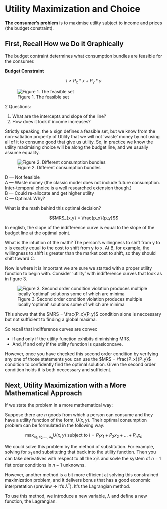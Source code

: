 
# Utility Maximization and Choice

**The consumer's problem** is to maximise utility subject to income and prices (the budget constraint). 

## First, Recall How we Do it Graphically

The budget contraint determines what consumption bundles are feasible for the consumer. 

**Budget Constraint**

$$I \geq P_x*x + P_y*y$$

![Figure 1. The feasible set](images\4_1.jpg)

2 Questions: 

  1. What are the intercepts and slope of the line?
  2. How does it look if income increases?
  
Strictly speaking, the $\geq$ sign defines a feasible set, but we know from the non-satiation property of Utility that we will not 'waste' money by not using all of it to consume good that give us utility. So, in practice we know the utility maximising choice will be along the budget line, and we usually assume equality.


![Figure 2. Different consumption bundles](images\4_2.jpg)

D --- Not feasible  
A --- Waste money (the classic model does not include future consumption. Inter-temporal choice is a well researched extension though.)  
B --- Could re-allocate and get higher utility  
C --- Optimal. Why?  

What is the math behind this optimal decision? 

$$MRS_{x,y} = \frac{p_x}{p_y}$$

In english, the slope of the indifference curve is equal to the slope of the budget line at the optimal point.

What is the intuition of the math? The person's willingness to shift from y to x is exactly equal to the cost to shift from y to x. At B, for example, the willingness to shift is greater than the market cost to shift, so they should shift toward C. 

Now is where it is important we are sure we started with a proper utility function to begin with. Consider 'utility' with indifference curves that look as in figure 3. 



![Figure 3. Second order condition violation produces multiple locally 'optimal' solutions some of which are minima](images\4_3.jpg)

This shows that the $MRS = \frac{P_x}{P_y}$ condition alone is neccessary but not sufficient to finding a global maxima. 

So recall that indifference curves are convex 

  + if and only if the utility function exhibits diminishing MRS. 
  + And, if and only if the utility function is quasiconcave. 
  
However, once you have checked this second order condition by verifying any one of those statements you can use the $MRS = \frac{P_x}{P_y}$ condition to confidently find the optimal solution. Given the second order condition holds it is both neccessary and sufficient. 


## Next, Utility Maximization with a More Mathematical Approach


If we state the problem in a more mathematical way: 

Suppose there are $n$ goods from which a person can consume and they have a utility function of the form, $U(x,y)$. Their optimal consumption problem can be formulated in the following way:

$$\max_{{x_1, x_2, ..., x_n}} U(x,y) \text{   subject to  } I= P_1x_1 + P_2x_2 + ... + P_nx_n$$


We could solve this problem by the method of substitution. For example, solving for $x_1$ and substituting that back into the utility function. Then you can take derivatives with respect to all the $x_i$'s and sovle the system of $n-1$ fist order conditions in $n-1$ unknowns. 

However, another method is a bit more efficient at solving this constrained maximization problem, and it delivers bonus that has a good economic interpretation (preview $\rightarrow$ it's $\lambda^*$). It's the Lagrangian method. 

To use this method, we introduce a new variable, $\lambda$ and define a new function, the Lagrangian. 




